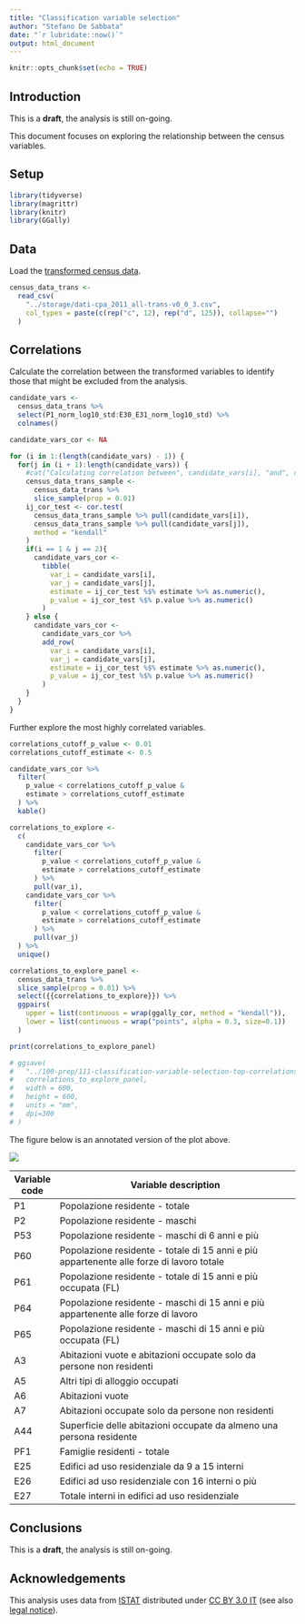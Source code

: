 ```yaml
---
title: "Classification variable selection"
author: "Stefano De Sabbata"
date: "`r lubridate::now()`"
output: html_document
---
```


```r
knitr::opts_chunk$set(echo = TRUE)
```

## Introduction

This is a **draft**, the analysis is still on-going.

This document focuses on exploring the relationship between the census variables.


## Setup

```r
library(tidyverse)
library(magrittr)
library(knitr)
library(GGally)
```



## Data

Load the [transformed census data](100-prep/101-census-data-2011-transformation.html).

```r
census_data_trans <-
  read_csv(
    "../storage/dati-cpa_2011_all-trans-v0_0_3.csv",
    col_types = paste(c(rep("c", 12), rep("d", 125)), collapse="")
  )
```



## Correlations

Calculate the correlation between the transformed variables to identify those that might be excluded from the analysis.

```r
candidate_vars <- 
  census_data_trans %>% 
  select(P1_norm_log10_std:E30_E31_norm_log10_std) %>% 
  colnames()

candidate_vars_cor <- NA

for (i in 1:(length(candidate_vars) - 1)) {
  for(j in (i + 1):length(candidate_vars)) {
    #cat("Calculating correlation between", candidate_vars[i], "and", candidate_vars[j],"\n")
    census_data_trans_sample <-
      census_data_trans %>% 
      slice_sample(prop = 0.01)
    ij_cor_test <- cor.test(
      census_data_trans_sample %>% pull(candidate_vars[i]), 
      census_data_trans_sample %>% pull(candidate_vars[j]), 
      method = "kendall"
    )
    if(i == 1 & j == 2){
      candidate_vars_cor <-
        tibble(
          var_i = candidate_vars[i],
          var_j = candidate_vars[j],
          estimate = ij_cor_test %$% estimate %>% as.numeric(),
          p_value = ij_cor_test %$% p.value %>% as.numeric()
        )
    } else {
      candidate_vars_cor <-
        candidate_vars_cor %>% 
        add_row(
          var_i = candidate_vars[i],
          var_j = candidate_vars[j],
          estimate = ij_cor_test %$% estimate %>% as.numeric(),
          p_value = ij_cor_test %$% p.value %>% as.numeric()
        )
    }
  }
}
```

Further explore the most highly correlated variables.

```r
correlations_cutoff_p_value <- 0.01
correlations_cutoff_estimate <- 0.5

candidate_vars_cor %>% 
  filter(
    p_value < correlations_cutoff_p_value & 
    estimate > correlations_cutoff_estimate
  ) %>% 
  kable()
```

```r
correlations_to_explore <-
  c(
    candidate_vars_cor %>% 
      filter(
        p_value < correlations_cutoff_p_value & 
        estimate > correlations_cutoff_estimate
      ) %>% 
      pull(var_i),
    candidate_vars_cor %>% 
      filter(
        p_value < correlations_cutoff_p_value & 
        estimate > correlations_cutoff_estimate
      ) %>% 
      pull(var_j)
  ) %>% 
  unique()

correlations_to_explore_panel <-
  census_data_trans %>%
  slice_sample(prop = 0.01) %>% 
  select({{correlations_to_explore}}) %>%
  ggpairs(
    upper = list(continuous = wrap(ggally_cor, method = "kendall")),
    lower = list(continuous = wrap("points", alpha = 0.3, size=0.1))
  )
```

```r
print(correlations_to_explore_panel)

# ggsave(
#   "../100-prep/111-classification-variable-selection-top-correlations.png", 
#   correlations_to_explore_panel,
#   width = 600,
#   height = 600,
#   units = "mm",
#   dpi=300
# )
```

The figure below is an annotated version of the plot above.

![](../100-prep/111-classification-variable-selection-top-correlations.png)

| Variable code | Variable description                                                                       |
|---------------|--------------------------------------------------------------------------------------------|
| P1            | Popolazione residente - totale                                                             |
| P2            | Popolazione residente - maschi                                                             |
| P53           | Popolazione residente - maschi di 6 anni e più                                             |
| P60           | Popolazione residente - totale di 15 anni e più appartenente alle forze   di lavoro totale |
| P61           | Popolazione residente - totale di 15 anni e più occupata (FL)                              |
| P64           | Popolazione residente - maschi di 15 anni e più appartenente alle forze   di lavoro        |
| P65           | Popolazione residente - maschi di 15 anni e più occupata (FL)                              |
| A3            | Abitazioni vuote e abitazioni occupate solo da persone non residenti                       |
| A5            | Altri tipi di alloggio occupati                                                            |
| A6            | Abitazioni vuote                                                                           |
| A7            | Abitazioni occupate solo da persone non residenti                                          |
| A44           | Superficie delle abitazioni occupate da almeno una persona residente                       |
| PF1           | Famiglie residenti - totale                                                                |
| E25           | Edifici ad uso residenziale da 9 a 15 interni                                              |
| E26           | Edifici ad uso residenziale con 16 interni o più                                           |
| E27           | Totale interni in edifici ad uso residenziale                                              |



## Conclusions

This is a **draft**, the analysis is still on-going.



## Acknowledgements

This analysis uses data from [ISTAT](https://www.istat.it/it/archivio/104317) distributed under [CC BY 3.0 IT](https://creativecommons.org/licenses/by/3.0/it/deed.en) (see also [legal notice](https://www.istat.it/it/note-legali)).
